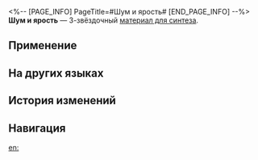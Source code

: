 <%-- [PAGE_INFO]
PageTitle=#Шум и ярость#
[END_PAGE_INFO] --%>
{{Предмет Инфобокс
|id          = 182009
|Изображение = Предмет Шум и ярость.png
|Тип         = Материал для синтеза
|Инвентарь   = Другие материалы
|Редкость    = 3
|Эффект      = 
|Описание    = Материал для синтеза уровня 3
|Источник1   = [[Отель «Грёзы»: Мем зоны воспоминаний «Моё Сердце Разбито» и другие противники]]
}}
{{Описание|Как вы могли догадаться, большинство звуков в этом мире - это шум, а большинство слов - бессмысленные комбинации букв.<br />Не позволяйте этой несуразице повлиять на ваше суждение.<br /><br />''«Жизнь - это как несбыточный сон, наполненный шумом и суматохой, но абсолютно бессмысленный».''}}
'''Шум и ярость''' — 3-звёздочный [[Материалы для синтеза|материал для синтеза]].

==Применение==
{{Используется в создании}}

==На других языках==
{{На других языках
|en   = The Sound and the Fury
|zhs  = 喧哗与骚动
|zht  = 喧嘩與騷動
|ja   = 喧噪と騒動
|ko   = 음향과 분노
|es   = El ruido y la furia
|fr   = Le Bruit et la Fureur
|ru   = Шум и ярость
|th   = The Sound and the Fury
|vi   = Nhộn Nhịp Và Náo Động
|de   = Getöse
|id   = The Sound and the Fury
|pt   = O Som e a Fúria
}}

==История изменений==
{{История изменений|3.5}}

==Навигация==
{{Материалы синтеза Навбокс}}

[[en:]]